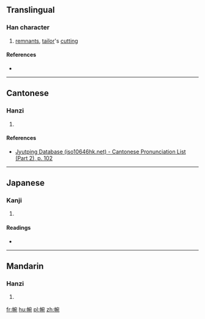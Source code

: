 ==Translingual==

===Han character===
{{Han char|rn=50|rad=巾|as=08|sn=11|four=|canj=LBJNU|ids=⿰巾宛}}

# [[remnant]]s, [[tailor]]'s [[cutting]]

====References====
* {{Han ref|kx=0333.050|dkj=08949|dj=0639.070|hdz=10745.220|uh=5E35|ud=24117}}

----

==Cantonese==

===Hanzi===
{{yue-hanzi|jyut=[[wun1]], [[jyun2]]|y=wun1, yun2}}

# {{defn|lang=yue|sort=巾08}}

====References====
* [http://www.iso10646hk.net/jp/document/download.jsp Jyutping Database (iso10646hk.net) - Cantonese Pronunciation List (Part 2), p. 102]

----

==Japanese==

===Kanji===
{{ja-kanji|grade=|rs=巾08}}

# {{defn|lang=ja|sort=巾08}}

====Readings====
* {{ja-readings|on=[[わん]] (wan), [[えん]] (en), [[おん]] (on)|kun=[[たちあまりのきれ]] (tachiamarinokire)}}

----

==Mandarin==

===Hanzi===
{{cmn-hanzi|pin=[[wān]] ([[wan1]]), [[jià]] ([[jia4]])|wg=wan<sup>1</sup>, chia<sup>4</sup>}}

# {{defn|lang=cmn|sort=巾08}}

[[fr:帵]]
[[hu:帵]]
[[pl:帵]]
[[zh:帵]]